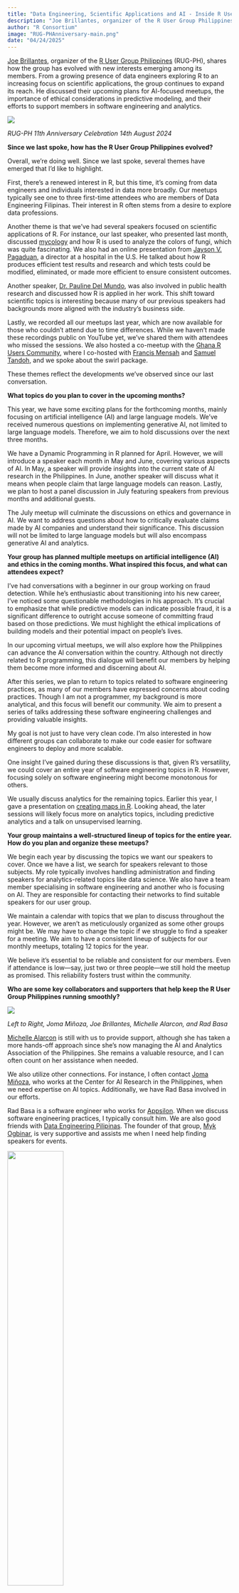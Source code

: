 ```yaml
---
title: "Data Engineering, Scientific Applications and AI - Inside R User Group Philippines’ Growth"
description: "Joe Brillantes, organizer of the R User Group Philippines, shares how the group has evolved with new interests emerging among its members."
author: "R Consortium"
image: "RUG-PHAnniversary-main.png"
date: "04/24/2025"
---
```


[Joe Brillantes](https://www.linkedin.com/in/joebrillantes/), organizer of the [R User Group Philippines](https://www.meetup.com/r-user-group-philippines/) (RUG-PH), shares how the group has evolved with new interests emerging among its members. From a growing presence of data engineers exploring R to an increasing focus on scientific applications, the group continues to expand its reach. He discussed their upcoming plans for AI-focused meetups, the importance of ethical considerations in predictive modeling, and their efforts to support members in software engineering and analytics. 



![](RUG-PHAnniversary.png)

_RUG-PH 11th Anniversary Celebration 14th August 2024_



**Since we last spoke, how has the R User Group Philippines evolved?**

Overall, we're doing well. Since we last spoke, several themes have emerged that I'd like to highlight. 

First, there's a renewed interest in R, but this time, it's coming from data engineers and individuals interested in data more broadly. Our meetups typically see one to three first-time attendees who are members of Data Engineering Filipinas. Their interest in R often stems from a desire to explore data professions.

Another theme is that we've had several speakers focused on scientific applications of R. For instance, our last speaker, who presented last month, discussed [mycology](https://www.meetup.com/r-user-group-philippines/events/305760876/?eventOrigin=group_events_list) and how R is used to analyze the colors of fungi, which was quite fascinating. We also had an online presentation from [Jayson V. Pagaduan](https://www.meetup.com/r-user-group-philippines/events/296013229/?eventOrigin=group_events_list), a director at a hospital in the U.S. He talked about how R produces efficient test results and research and which tests could be modified, eliminated, or made more efficient to ensure consistent outcomes.

Another speaker, [Dr. Pauline Del Mundo](https://www.meetup.com/r-user-group-philippines/events/296013233/?eventOrigin=group_events_list), was also involved in public health research and discussed how R is applied in her work. This shift toward scientific topics is interesting because many of our previous speakers had backgrounds more aligned with the industry's business side.

Lastly, we recorded all our meetups last year, which are now available for those who couldn't attend due to time differences. While we haven't made these recordings public on YouTube yet, we've shared them with attendees who missed the sessions. We also hosted a co-meetup with the [Ghana R Users Community](https://ghana-rusers.org/), where I co-hosted with [Francis Mensah](https://www.linkedin.com/in/francis-mensah-23b3262b5/?originalSubdomain=gh) and [Samuel Tandoh](https://www.linkedin.com/in/samueltandoh/), and we spoke about the swirl package.

These themes reflect the developments we've observed since our last conversation.




**What topics do you plan to cover in the upcoming months?**

This year, we have some exciting plans for the forthcoming months, mainly focusing on artificial intelligence (AI) and large language models. We've received numerous questions on implementing generative AI, not limited to large language models. Therefore, we aim to hold discussions over the next three months.

We have a Dynamic Programming in R planned for April. However, we will introduce a speaker each month in May and June, covering various aspects of AI. In May, a speaker will provide insights into the current state of AI research in the Philippines. In June, another speaker will discuss what it means when people claim that large language models can reason. Lastly, we plan to host a panel discussion in July featuring speakers from previous months and additional guests.

The July meetup will culminate the discussions on ethics and governance in AI. We want to address questions about how to critically evaluate claims made by AI companies and understand their significance. This discussion will not be limited to large language models but will also encompass generative AI and analytics.

**Your group has planned multiple meetups on artificial intelligence (AI) and ethics in the coming months. What inspired this focus, and what can attendees expect?**

I've had conversations with a beginner in our group working on fraud detection. While he's enthusiastic about transitioning into his new career, I've noticed some questionable methodologies in his approach. It's crucial to emphasize that while predictive models can indicate possible fraud, it is a significant difference to outright accuse someone of committing fraud based on those predictions. We must highlight the ethical implications of building models and their potential impact on people's lives.

In our upcoming virtual meetups, we will also explore how the Philippines can advance the AI conversation within the country. Although not directly related to R programming, this dialogue will benefit our members by helping them become more informed and discerning about AI.

After this series, we plan to return to topics related to software engineering practices, as many of our members have expressed concerns about coding practices. Though I am not a programmer, my background is more analytical, and this focus will benefit our community. We aim to present a series of talks addressing these software engineering challenges and providing valuable insights.

My goal is not just to have very clean code. I'm also interested in how different groups can collaborate to make our code easier for software engineers to deploy and more scalable.

One insight I've gained during these discussions is that, given R's versatility, we could cover an entire year of software engineering topics in R. However, focusing solely on software engineering might become monotonous for others.

We usually discuss analytics for the remaining topics. Earlier this year, I gave a presentation on [creating maps in R](https://www.meetup.com/r-user-group-philippines/events/303153606/?eventOrigin=group_events_list). Looking ahead, the later sessions will likely focus more on analytics topics, including predictive analytics and a talk on unsupervised learning.




**Your group maintains a well-structured lineup of topics for the entire year. How do you plan and organize these meetups?**




We begin each year by discussing the topics we want our speakers to cover. Once we have a list, we search for speakers relevant to those subjects. My role typically involves handling administration and finding speakers for analytics-related topics like data science. We also have a team member specialising in software engineering and another who is focusing on AI. They are responsible for contacting their networks to find suitable speakers for our user group.

We maintain a calendar with topics that we plan to discuss throughout the year. However, we aren't as meticulously organized as some other groups might be. We may have to change the topic if we struggle to find a speaker for a meeting. We aim to have a consistent lineup of subjects for our monthly meetups, totaling 12 topics for the year. 

We believe it’s essential to be reliable and consistent for our members. Even if attendance is low—say, just two or three people—we still hold the meetup as promised. This reliability fosters trust within the community.




**Who are some key collaborators and supporters that help keep the R User Group Philippines running smoothly?**

![](RUG-PH-Organizers.png)

_Left to Right, Joma Miñoza, Joe Brillantes, Michelle Alarcon, and Rad Basa_




[Michelle Alarcon](https://www.linkedin.com/in/michelle-alarcon-91477513/?originalSubdomain=ph) is still with us to provide support, although she has taken a more hands-off approach since she’s now managing the AI and Analytics Association of the Philippines. She remains a valuable resource, and I can often count on her assistance when needed.

We also utilize other connections. For instance, I often contact [Joma Miñoza](https://www.linkedin.com/in/jomaminoza/?original_referer=https%3A%2F%2Fwww%2Egoogle%2Ecom%2F\&originalSubdomain=ph), who works at the Center for AI Research in the Philippines, when we need expertise on AI topics. Additionally, we have Rad Basa involved in our efforts.

Rad Basa is a software engineer who works for [Appsilon](https://www.appsilon.com/). When we discuss software engineering practices, I typically consult him. We are also good friends with [Data Engineering Pilipinas](https://dataengineering.ph/). The founder of that group, [Myk Ogbinar](https://www.linkedin.com/in/ogbinar/?originalSubdomain=hk), is very supportive and assists me when I need help finding speakers for events. 

![](MykOgbinar.png){width=50%}

_Myk Ogbinar_

These are the key people I usually bounce ideas off when planning activities and selecting speakers. I ask for their perspectives regarding the needs of the R Users Group members. We also have many dedicated R users in academia. While we invite them to participate, we usually don’t involve them in planning since we understand they are swamped. However, if we have a specific topic in mind, we can reach out, and they often suggest that one of their professors speak on the subject.

Overall, many individuals contribute to the organization of the R Users Group in the Philippines, and their support is greatly appreciated.


##  How do I Build an R User Group? 

R Consortium’s R User Group and Small Conference Support Program (RUGS) provides grants to help R groups organize, share information, and support each other worldwide. We have given grants over the past four years, encompassing over 76,000 members in over 90 user groups in 39 countries. We would like to include you! Cash grants and meetup.com accounts are awarded based on the intended use of the funds and the amount of money available to distribute

[https://r-consortium.org/all-projects/rugsprogram.htm](https://r-consortium.org/all-projects/rugsprogram.html)